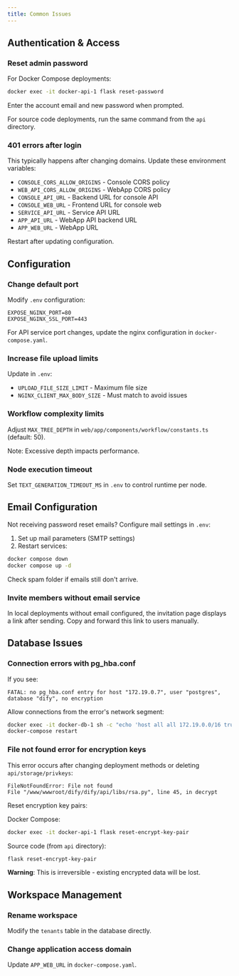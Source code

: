 ```yaml
---
title: Common Issues
---
```


## Authentication & Access

### Reset admin password

For Docker Compose deployments:

```bash
docker exec -it docker-api-1 flask reset-password
```

Enter the account email and new password when prompted.

For source code deployments, run the same command from the `api` directory.

### 401 errors after login

This typically happens after changing domains. Update these environment variables:

- `CONSOLE_CORS_ALLOW_ORIGINS` - Console CORS policy
- `WEB_API_CORS_ALLOW_ORIGINS` - WebApp CORS policy
- `CONSOLE_API_URL` - Backend URL for console API
- `CONSOLE_WEB_URL` - Frontend URL for console web
- `SERVICE_API_URL` - Service API URL
- `APP_API_URL` - WebApp API backend URL
- `APP_WEB_URL` - WebApp URL

Restart after updating configuration.

## Configuration

### Change default port

Modify `.env` configuration:

```
EXPOSE_NGINX_PORT=80
EXPOSE_NGINX_SSL_PORT=443
```

For API service port changes, update the nginx configuration in `docker-compose.yaml`.

### Increase file upload limits

Update in `.env`:

- `UPLOAD_FILE_SIZE_LIMIT` - Maximum file size
- `NGINX_CLIENT_MAX_BODY_SIZE` - Must match to avoid issues

### Workflow complexity limits

Adjust `MAX_TREE_DEPTH` in `web/app/components/workflow/constants.ts` (default: 50).

Note: Excessive depth impacts performance.

### Node execution timeout

Set `TEXT_GENERATION_TIMEOUT_MS` in `.env` to control runtime per node.

## Email Configuration

Not receiving password reset emails? Configure mail settings in `.env`:

1. Set up mail parameters (SMTP settings)
2. Restart services:

```bash
docker compose down
docker compose up -d
```

Check spam folder if emails still don't arrive.

### Invite members without email service

In local deployments without email configured, the invitation page displays a link after sending. Copy and forward this link to users manually.

## Database Issues

### Connection errors with pg_hba.conf

If you see:
```
FATAL: no pg_hba.conf entry for host "172.19.0.7", user "postgres", database "dify", no encryption
```

Allow connections from the error's network segment:

```bash
docker exec -it docker-db-1 sh -c "echo 'host all all 172.19.0.0/16 trust' >> /var/lib/postgresql/data/pgdata/pg_hba.conf"
docker-compose restart
```

### File not found error for encryption keys

This error occurs after changing deployment methods or deleting `api/storage/privkeys`:

```
FileNotFoundError: File not found
File "/www/wwwroot/dify/dify/api/libs/rsa.py", line 45, in decrypt
```

Reset encryption key pairs:

Docker Compose:
```bash
docker exec -it docker-api-1 flask reset-encrypt-key-pair
```

Source code (from `api` directory):
```bash
flask reset-encrypt-key-pair
```

**Warning**: This is irreversible - existing encrypted data will be lost.

## Workspace Management

### Rename workspace

Modify the `tenants` table in the database directly.

### Change application access domain

Update `APP_WEB_URL` in `docker-compose.yaml`.
